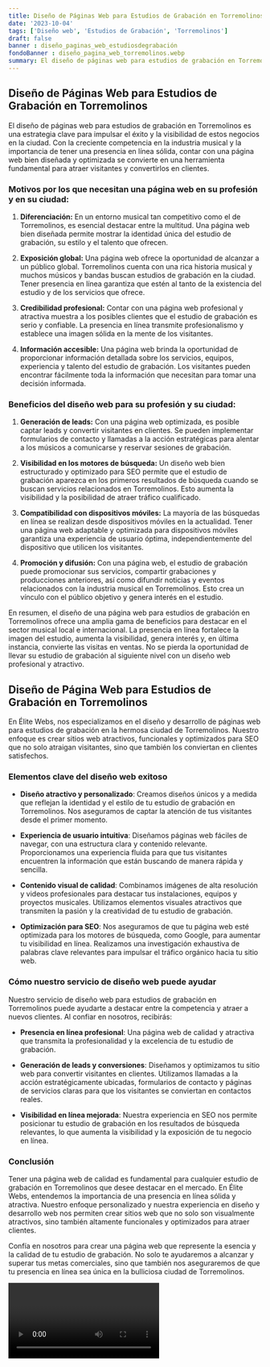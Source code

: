 ```yaml
---
title: Diseño de Páginas Web para Estudios de Grabación en Torremolinos
date: '2023-10-04'
tags: ['Diseño web', 'Estudios de Grabación', 'Torremolinos']
draft: false
banner : diseño_paginas_web_estudiosdegrabación
fondoBanner : diseño_pagina_web_torremolinos.webp
summary: El diseño de páginas web para estudios de grabación en Torremolinos es una estrategia clave para impulsar el éxito y la visibilidad de estos negocios en la ciudad. Con la creciente competencia en la industria musical y la importancia de tener una presencia en línea sólida, contar con una página web bien diseñada y optimizada se convierte en una herramienta fundamental para atraer visitantes y convertirlos en clientes.
---
```


## Diseño de Páginas Web para Estudios de Grabación en Torremolinos

El diseño de páginas web para estudios de grabación en Torremolinos es una estrategia clave para impulsar el éxito y la visibilidad de estos negocios en la ciudad. Con la creciente competencia en la industria musical y la importancia de tener una presencia en línea sólida, contar con una página web bien diseñada y optimizada se convierte en una herramienta fundamental para atraer visitantes y convertirlos en clientes.

### Motivos por los que necesitan una página web en su profesión y en su ciudad:

1. **Diferenciación:** En un entorno musical tan competitivo como el de Torremolinos, es esencial destacar entre la multitud. Una página web bien diseñada permite mostrar la identidad única del estudio de grabación, su estilo y el talento que ofrecen.

2. **Exposición global:** Una página web ofrece la oportunidad de alcanzar a un público global. Torremolinos cuenta con una rica historia musical y muchos músicos y bandas buscan estudios de grabación en la ciudad. Tener presencia en línea garantiza que estén al tanto de la existencia del estudio y de los servicios que ofrece.

3. **Credibilidad profesional:** Contar con una página web profesional y atractiva muestra a los posibles clientes que el estudio de grabación es serio y confiable. La presencia en línea transmite profesionalismo y establece una imagen sólida en la mente de los visitantes.

4. **Información accesible:** Una página web brinda la oportunidad de proporcionar información detallada sobre los servicios, equipos, experiencia y talento del estudio de grabación. Los visitantes pueden encontrar fácilmente toda la información que necesitan para tomar una decisión informada.

### Beneficios del diseño web para su profesión y su ciudad:

1. **Generación de leads:** Con una página web optimizada, es posible captar leads y convertir visitantes en clientes. Se pueden implementar formularios de contacto y llamadas a la acción estratégicas para alentar a los músicos a comunicarse y reservar sesiones de grabación.

2. **Visibilidad en los motores de búsqueda:** Un diseño web bien estructurado y optimizado para SEO permite que el estudio de grabación aparezca en los primeros resultados de búsqueda cuando se buscan servicios relacionados en Torremolinos. Esto aumenta la visibilidad y la posibilidad de atraer tráfico cualificado.

3. **Compatibilidad con dispositivos móviles:** La mayoría de las búsquedas en línea se realizan desde dispositivos móviles en la actualidad. Tener una página web adaptable y optimizada para dispositivos móviles garantiza una experiencia de usuario óptima, independientemente del dispositivo que utilicen los visitantes.

4. **Promoción y difusión:** Con una página web, el estudio de grabación puede promocionar sus servicios, compartir grabaciones y producciones anteriores, así como difundir noticias y eventos relacionados con la industria musical en Torremolinos. Esto crea un vínculo con el público objetivo y genera interés en el estudio.

En resumen, el diseño de una página web para estudios de grabación en Torremolinos ofrece una amplia gama de beneficios para destacar en el sector musical local e internacional. La presencia en línea fortalece la imagen del estudio, aumenta la visibilidad, genera interés y, en última instancia, convierte las visitas en ventas. No se pierda la oportunidad de llevar su estudio de grabación al siguiente nivel con un diseño web profesional y atractivo.

<GifSeo />

<Cta />

## Diseño de Página Web para Estudios de Grabación en Torremolinos

En Élite Webs, nos especializamos en el diseño y desarrollo de páginas web para estudios de grabación en la hermosa ciudad de Torremolinos. Nuestro enfoque es crear sitios web atractivos, funcionales y optimizados para SEO que no solo atraigan visitantes, sino que también los conviertan en clientes satisfechos.

### Elementos clave del diseño web exitoso

- **Diseño atractivo y personalizado**: Creamos diseños únicos y a medida que reflejan la identidad y el estilo de tu estudio de grabación en Torremolinos. Nos aseguramos de captar la atención de tus visitantes desde el primer momento.

- **Experiencia de usuario intuitiva**: Diseñamos páginas web fáciles de navegar, con una estructura clara y contenido relevante. Proporcionamos una experiencia fluida para que tus visitantes encuentren la información que están buscando de manera rápida y sencilla.

- **Contenido visual de calidad**: Combinamos imágenes de alta resolución y videos profesionales para destacar tus instalaciones, equipos y proyectos musicales. Utilizamos elementos visuales atractivos que transmiten la pasión y la creatividad de tu estudio de grabación.

- **Optimización para SEO**: Nos aseguramos de que tu página web esté optimizada para los motores de búsqueda, como Google, para aumentar tu visibilidad en línea. Realizamos una investigación exhaustiva de palabras clave relevantes para impulsar el tráfico orgánico hacia tu sitio web.

### Cómo nuestro servicio de diseño web puede ayudar

Nuestro servicio de diseño web para estudios de grabación en Torremolinos puede ayudarte a destacar entre la competencia y atraer a nuevos clientes. Al confiar en nosotros, recibirás:

- **Presencia en línea profesional**: Una página web de calidad y atractiva que transmita la profesionalidad y la excelencia de tu estudio de grabación.

- **Generación de leads y conversiones**: Diseñamos y optimizamos tu sitio web para convertir visitantes en clientes. Utilizamos llamadas a la acción estratégicamente ubicadas, formularios de contacto y páginas de servicios claras para que los visitantes se conviertan en contactos reales.

- **Visibilidad en línea mejorada**: Nuestra experiencia en SEO nos permite posicionar tu estudio de grabación en los resultados de búsqueda relevantes, lo que aumenta la visibilidad y la exposición de tu negocio en línea.

### Conclusión

Tener una página web de calidad es fundamental para cualquier estudio de grabación en Torremolinos que desee destacar en el mercado. En Élite Webs, entendemos la importancia de una presencia en línea sólida y atractiva. Nuestro enfoque personalizado y nuestra experiencia en diseño y desarrollo web nos permiten crear sitios web que no solo son visualmente atractivos, sino también altamente funcionales y optimizados para atraer clientes.

Confía en nosotros para crear una página web que represente la esencia y la calidad de tu estudio de grabación. No solo te ayudaremos a alcanzar y superar tus metas comerciales, sino que también nos aseguraremos de que tu presencia en línea sea única en la bulliciosa ciudad de Torremolinos.

<Video />

<CtaBot job='Estudios de Grabación' city='Torremolinos'/>

<Gmaps query='Torremolinos+españa+maps' />